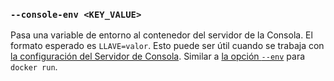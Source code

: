 ### `--console-env <KEY_VALUE>`

Pasa una variable de entorno al contenedor del servidor de la Consola.
El formato esperado es `LLAVE=valor`.
Esto puede ser útil cuando se trabaja con [la configuración del Servidor de Consola][console config].
Similar a [la opción `--env`][docker run env] para `docker run`.

[docker run env]: https://docs.docker.com/reference/cli/docker/container/run/#env

[console config]: /es/docs/reference/console-config/
